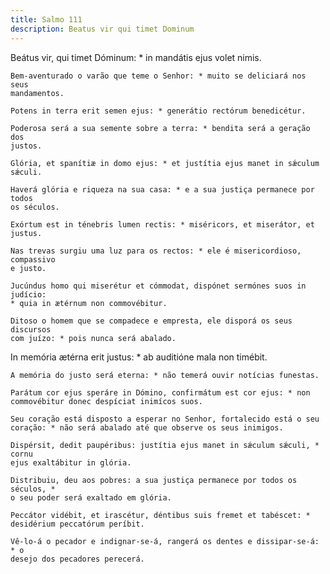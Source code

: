 ```yaml
---
title: Salmo 111
description: Beatus vir qui timet Dominum
---
```


<div class="side-by-side not-content">

Beátus vir, qui timet Dóminum: \* in mandátis ejus volet nimis.

    Bem-aventurado o varão que teme o Senhor: * muito se deliciará nos seus
    mandamentos.

    Potens in terra erit semen ejus: * generátio rectórum benedicétur.

    Poderosa será a sua semente sobre a terra: * bendita será a geração dos
    justos.

    Glória, et spanítiæ in domo ejus: * et justítia ejus manet in sǽculum
    sǽculi.

    Haverá glória e riqueza na sua casa: * e a sua justiça permanece por todos
    os séculos.

    Exórtum est in ténebris lumen rectis: * miséricors, et miserátor, et justus.

    Nas trevas surgiu uma luz para os rectos: * ele é misericordioso, compassivo
    e justo.

    Jucúndus homo qui miserétur et cómmodat, dispónet sermónes suos in judício:
    * quia in ætérnum non commovébitur.

    Ditoso o homem que se compadece e empresta, ele disporá os seus discursos
    com juízo: * pois nunca será abalado.

In memória ætérna erit justus: \* ab auditióne mala non timébit.

    A memória do justo será eterna: * não temerá ouvir notícias funestas.

    Parátum cor ejus speráre in Dómino, confirmátum est cor ejus: * non
    commovébitur donec despíciat inimícos suos.

    Seu coração está disposto a esperar no Senhor, fortalecido está o seu
    coração: * não será abalado até que observe os seus inimigos.

    Dispérsit, dedit paupéribus: justítia ejus manet in sǽculum sǽculi, * cornu
    ejus exaltábitur in glória.

    Distribuiu, deu aos pobres: a sua justiça permanece por todos os séculos, *
    o seu poder será exaltado em glória.

    Peccátor vidébit, et irascétur, déntibus suis fremet et tabéscet: *
    desidérium peccatórum períbit.

    Vê-lo-á o pecador e indignar-se-á, rangerá os dentes e dissipar-se-á: * o
    desejo dos pecadores perecerá.

</div>
